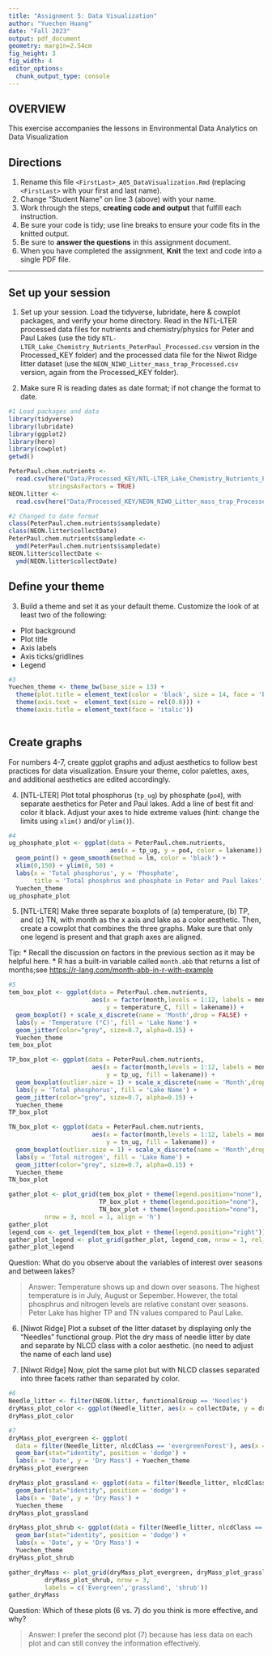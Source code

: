 ```yaml
---
title: "Assignment 5: Data Visualization"
author: "Yuechen Huang"
date: "Fall 2023"
output: pdf_document
geometry: margin=2.54cm
fig_height: 3
fig_width: 4
editor_options: 
  chunk_output_type: console
---
```


## OVERVIEW

This exercise accompanies the lessons in Environmental Data Analytics on Data Visualization 

## Directions
1.  Rename this file `<FirstLast>_A05_DataVisualization.Rmd` (replacing `<FirstLast>` with your first and last name).
2. Change "Student Name" on line 3 (above) with your name.
3. Work through the steps, **creating code and output** that fulfill each instruction.
4. Be sure your code is tidy; use line breaks to ensure your code fits in the knitted output.
5. Be sure to **answer the questions** in this assignment document.
6. When you have completed the assignment, **Knit** the text and code into a single PDF file.

---

## Set up your session 

1. Set up your session. Load the tidyverse, lubridate, here & cowplot packages, and verify your home directory. Read in the NTL-LTER processed data files for nutrients and chemistry/physics for Peter and Paul Lakes (use the tidy `NTL-LTER_Lake_Chemistry_Nutrients_PeterPaul_Processed.csv` version in the Processed_KEY folder) and the processed data file for the Niwot Ridge litter dataset (use the `NEON_NIWO_Litter_mass_trap_Processed.csv` version, again from the Processed_KEY folder). 

2. Make sure R is reading dates as date format; if not change the format to date.

```r
#1 Load packages and data
library(tidyverse)
library(lubridate)
library(ggplot2)
library(here)
library(cowplot)
getwd()

PeterPaul.chem.nutrients <- 
  read.csv(here("Data/Processed_KEY/NTL-LTER_Lake_Chemistry_Nutrients_PeterPaul_Processed.csv"), 
           stringsAsFactors = TRUE)
NEON.litter <- 
  read.csv(here("Data/Processed_KEY/NEON_NIWO_Litter_mass_trap_Processed.csv"), stringsAsFactors = TRUE)

#2 Changed to date format
class(PeterPaul.chem.nutrients$sampledate)
class(NEON.litter$collectDate)
PeterPaul.chem.nutrients$sampledate <- 
  ymd(PeterPaul.chem.nutrients$sampledate)
NEON.litter$collectDate <- 
  ymd(NEON.litter$collectDate)
```
## Define your theme
3. Build a theme and set it as your default theme. Customize the look of at least two of the following: 
 * Plot background
 * Plot title
 * Axis labels
 * Axis ticks/gridlines
 * Legend

```r
#3
Yuechen_theme <- theme_bw(base_size = 13) + 
  theme(plot.title = element_text(color = 'black', size = 14, face = 'bold')) +
  theme(axis.text =  element_text(size = rel(0.8))) + 
  theme(axis.title = element_text(face = 'italic'))
  
```

## Create graphs
For numbers 4-7, create ggplot graphs and adjust aesthetics to follow best practices for data visualization. Ensure your theme, color palettes, axes, and additional aesthetics are edited accordingly.

4. [NTL-LTER] Plot total phosphorus (`tp_ug`) by phosphate (`po4`), with separate aesthetics for Peter and Paul lakes. Add a line of best fit and color it black. Adjust your axes to hide extreme values (hint: change the limits using `xlim()` and/or `ylim()`).

```r
#4 
ug_phosphate_plot <- ggplot(data = PeterPaul.chem.nutrients, 
                            aes(x = tp_ug, y = po4, color = lakename)) +
  geom_point() + geom_smooth(method = lm, color = 'black') +
  xlim(0,150) + ylim(0, 50) + 
  labs(x = 'Total phosphorus', y = 'Phosphate', 
       title = 'Total phosphrus and phosphate in Peter and Paul lakes', color = 'Lake Name') +
  Yuechen_theme
ug_phosphate_plot
```


5. [NTL-LTER] Make three separate boxplots of (a) temperature, (b) TP, and (c) TN, with month as the x axis and lake as a color aesthetic. Then, create a cowplot that combines the three graphs. Make sure that only one legend is present and that graph axes are aligned. 

Tip:
* Recall the discussion on factors in the previous section as it may be helpful here. 
* R has a built-in variable called `month.abb` that returns a list of months;see <https://r-lang.com/month-abb-in-r-with-example>

```r
#5 
tem_box_plot <- ggplot(data = PeterPaul.chem.nutrients, 
                       aes(x = factor(month,levels = 1:12, labels = month.abb),
                           y = temperature_C, fill = lakename)) + 
  geom_boxplot() + scale_x_discrete(name = 'Month',drop = FALSE) + 
  labs(y = 'Temperature (°C)', fill = 'Lake Name') + 
  geom_jitter(color="grey", size=0.7, alpha=0.15) +
  Yuechen_theme 
tem_box_plot

TP_box_plot <- ggplot(data = PeterPaul.chem.nutrients, 
                       aes(x = factor(month,levels = 1:12, labels = month.abb),
                           y = tp_ug, fill = lakename)) + 
  geom_boxplot(outlier.size = 1) + scale_x_discrete(name = 'Month',drop = FALSE) + 
  labs(y = 'Total phosphorus', fill = 'Lake Name') + 
  geom_jitter(color="grey", size=0.7, alpha=0.15) +
  Yuechen_theme 
TP_box_plot

TN_box_plot <- ggplot(data = PeterPaul.chem.nutrients, 
                       aes(x = factor(month,levels = 1:12, labels = month.abb),
                           y = tn_ug, fill = lakename)) + 
  geom_boxplot(outlier.size = 1) + scale_x_discrete(name = 'Month',drop = FALSE) + 
  labs(y = 'Total nitrogen', fill = 'Lake Name') + 
  geom_jitter(color="grey", size=0.7, alpha=0.15) +
  Yuechen_theme 
TN_box_plot

gather_plot <- plot_grid(tem_box_plot + theme(legend.position="none"),
                         TP_box_plot + theme(legend.position="none"),
                         TN_box_plot + theme(legend.position="none"), 
          nrow = 3, ncol = 1, align = 'h') 
gather_plot
legend_com <- get_legend(tem_box_plot + theme(legend.position="right"))
gather_plot_legend <- plot_grid(gather_plot, legend_com, nrow = 1, rel_widths = c(5,1))
gather_plot_legend
```

Question: What do you observe about the variables of interest over seasons and between lakes? 

> Answer: Temperature shows up and down over seasons. The highest temperature is in July, August or Sepember. However, the total phosphrus and nitrogen levels are relative constant over seasons. Peter Lake has higher TP and TN values compared to Paul Lake.

6. [Niwot Ridge] Plot a subset of the litter dataset by displaying only the "Needles" functional group. Plot the dry mass of needle litter by date and separate by NLCD class with a color aesthetic. (no need to adjust the name of each land use)

7. [Niwot Ridge] Now, plot the same plot but with NLCD classes separated into three facets rather than separated by color. 

```r
#6
Needle_litter <- filter(NEON.litter, functionalGroup == 'Needles')
dryMass_plot_color <- ggplot(Needle_litter, aes(x = collectDate, y = dryMass, fill = nlcdClass)) + geom_bar(stat="identity", position = 'dodge') + labs(x = 'Date', y = 'Dry Mass') + scale_fill_discrete(name = 'Landuse Class', labels = c('Evergreen Forest', 'Grassland Herbaceous', 'Shrub Scrub')) + Yuechen_theme
dryMass_plot_color

#7
dryMass_plot_evergreen <- ggplot(
  data = filter(Needle_litter, nlcdClass == 'evergreenForest'), aes(x = collectDate, y = dryMass)) + 
  geom_bar(stat="identity", position = 'dodge') + 
  labs(x = 'Date', y = 'Dry Mass') + Yuechen_theme
dryMass_plot_evergreen

dryMass_plot_grassland <- ggplot(data = filter(Needle_litter, nlcdClass == 'grasslandHerbaceous'), aes(x = collectDate, y = dryMass)) +
  geom_bar(stat="identity", position = 'dodge') + 
  labs(x = 'Date', y = 'Dry Mass') + 
  Yuechen_theme
dryMass_plot_grassland

dryMass_plot_shrub <- ggplot(data = filter(Needle_litter, nlcdClass == 'shrubScrub'), aes(x = collectDate, y = dryMass)) +
  geom_bar(stat="identity", position = 'dodge') + 
  labs(x = 'Date', y = 'Dry Mass') + 
  Yuechen_theme
dryMass_plot_shrub

gather_dryMass <- plot_grid(dryMass_plot_evergreen, dryMass_plot_grassland, 
          dryMass_plot_shrub, nrow = 3, 
          labels = c('Evergreen','grassland', 'shrub'))
gather_dryMass

```
Question: Which of these plots (6 vs. 7) do you think is more effective, and why? 

> Answer: I prefer the second plot (7) because has less data on each plot 
and can still convey the information effectively.  